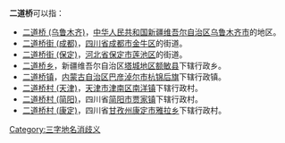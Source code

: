 '''二道桥'''可以指：

*[[二道桥_(乌鲁木齐)|二道桥 (乌鲁木齐)]]，[[中华人民共和国|中华人民共和国]][[新疆维吾尔自治区|新疆维吾尔自治区]][[乌鲁木齐市|乌鲁木齐市]]的地区。
*[[二道桥街_(成都)|二道桥街 (成都)]]，[[四川省|四川省]][[成都市|成都市]][[金牛区|金牛区]]的街道。
*[[二道桥街_(保定)|二道桥街 (保定)]]，[[河北省|河北省]][[保定市|保定市]][[莲池区|莲池区]]的街道。
*[[二道桥乡|二道桥乡]]，新疆维吾尔自治区[[塔城地区|塔城地区]][[额敏县|额敏县]]下辖行政乡。
*[[二道桥镇|二道桥镇]]，[[内蒙古自治区|内蒙古自治区]][[巴彦淖尔市|巴彦淖尔市]][[杭锦后旗|杭锦后旗]]下辖行政镇。
*[[二道桥村_(天津)|二道桥村 (天津)]]，[[天津市|天津市]][[津南区|津南区]][[南洋镇|南洋镇]]下辖行政村。
*[[二道桥村_(简阳)|二道桥村 (简阳)]]，四川省[[简阳市|简阳市]][[贾家镇|贾家镇]]下辖行政村。
*[[二道桥村(康定)|二道桥村 (康定)]]，四川省[[甘孜州|甘孜州]][[康定市|康定市]][[雅拉乡|雅拉乡]]下辖行政村。

{{disambig}}

[[Category:三字地名消歧义|Category:三字地名消歧义]]